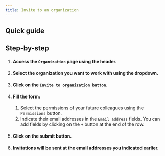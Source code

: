 ```yaml
---
title: Invite to an organization
---
```


## Quick guide
<VideoPlayer src="../../medias/webm/invite-to-organization.webm"/>

## Step-by-step
1. #### Access the `Organization` page using the header.
2. #### Select the organization you want to work with using the dropdown.
3. #### Click on the `Invite to organization button`.
4. #### Fill the form:
    1. Select the permissions of your future colleagues using the `Permissions` button.
    2. Indicate their email addresses in the `Email address` fields. You can add fields by clicking on the `+` button at the end of the row.
5. #### Click on the submit button.
6. #### Invitations will be sent at the email addresses you indicated earlier.